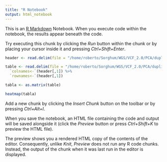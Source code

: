 ```yaml
---
title: "R Notebook"
output: html_notebook
---
```


This is an [R Markdown](http://rmarkdown.rstudio.com) Notebook. When you execute code within the notebook, the results appear beneath the code. 

Try executing this chunk by clicking the *Run* button within the chunk or by placing your cursor inside it and pressing *Ctrl+Shift+Enter*. 



```r


header <- read.delim(file = "/home/roberto/Sorghum/WGS/VCF_2.0/PCA/duplicates/DUPS.dist.id", stringsAsFactors = F, header = F) 

table <- read.delim(file = "/home/roberto/Sorghum/WGS/VCF_2.0/PCA/duplicates/DUPS.dist", stringsAsFactors = F, header = F) %>%
  `colnames<-`(header[,1]) %>%
  `rownames<-`(header[,1])

tabla <- as.matrix(table) 

heatmap(tabla)

```



Add a new chunk by clicking the *Insert Chunk* button on the toolbar or by pressing *Ctrl+Alt+I*.

When you save the notebook, an HTML file containing the code and output will be saved alongside it (click the *Preview* button or press *Ctrl+Shift+K* to preview the HTML file).

The preview shows you a rendered HTML copy of the contents of the editor. Consequently, unlike *Knit*, *Preview* does not run any R code chunks. Instead, the output of the chunk when it was last run in the editor is displayed.
